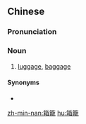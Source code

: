 {{also|箱笼}}
==Chinese==
{{zh-forms|s=箱笼}}

===Pronunciation===
{{zh-pron
|m=xiāng籠
|c=soeng1 lung5
|mn=qz,tw,xm:siuⁿ-láng/zz:sioⁿ-láng
|cat=n
}}

===Noun===
{{zh-noun}}

# [[luggage]], [[baggage]]

====Synonyms====
* {{zh-l|行李}}

[[zh-min-nan:箱籠]]
[[hu:箱籠]]